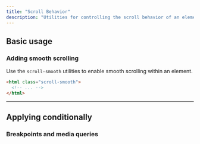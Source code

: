 ```yaml
---
title: "Scroll Behavior"
description: "Utilities for controlling the scroll behavior of an element."
---
```




## Basic usage

### Adding smooth scrolling

Use the `scroll-smooth` utilities to enable smooth scrolling within an element.

```html
<html class="scroll-smooth">
  <!-- ... -->
</html>
```

---

## <Heading ignore>Applying conditionally</Heading>

### <Heading ignore>Breakpoints and media queries</Heading>

<BreakpointsAndMediaQueries defaultClass="scroll-smooth" featuredClass="scroll-auto" element="html" />
